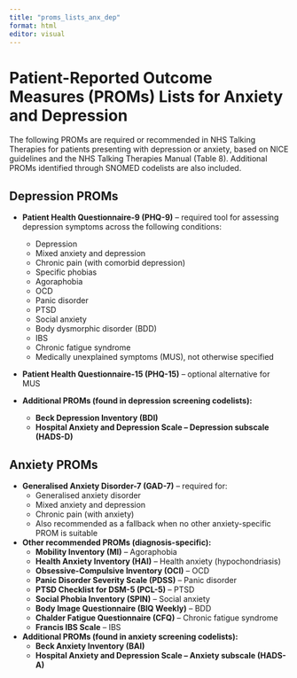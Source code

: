 ```yaml
---
title: "proms_lists_anx_dep"
format: html
editor: visual
---
```


# Patient-Reported Outcome Measures (PROMs) Lists for Anxiety and Depression

The following PROMs are required or recommended in NHS Talking Therapies for patients presenting with depression or anxiety, based on NICE guidelines and the NHS Talking Therapies Manual (Table 8). Additional PROMs identified through SNOMED codelists are also included.

## Depression PROMs

-   **Patient Health Questionnaire-9 (PHQ-9)** – required tool for assessing depression symptoms across the following conditions:

    -   Depression
    -   Mixed anxiety and depression
    -   Chronic pain (with comorbid depression)
    -   Specific phobias
    -   Agoraphobia
    -   OCD
    -   Panic disorder
    -   PTSD
    -   Social anxiety
    -   Body dysmorphic disorder (BDD)
    -   IBS
    -   Chronic fatigue syndrome
    -   Medically unexplained symptoms (MUS), not otherwise specified

-   **Patient Health Questionnaire-15 (PHQ-15)** – optional alternative for MUS

-   **Additional PROMs (found in depression screening codelists):**

    -   **Beck Depression Inventory (BDI)**
    -   **Hospital Anxiety and Depression Scale – Depression subscale (HADS-D)**

## Anxiety PROMs

-   **Generalised Anxiety Disorder-7 (GAD-7)** – required for:
    -   Generalised anxiety disorder
    -   Mixed anxiety and depression
    -   Chronic pain (with anxiety)
    -   Also recommended as a fallback when no other anxiety-specific PROM is suitable
-   **Other recommended PROMs (diagnosis-specific):**
    -   **Mobility Inventory (MI)** – Agoraphobia
    -   **Health Anxiety Inventory (HAI)** – Health anxiety (hypochondriasis)
    -   **Obsessive-Compulsive Inventory (OCI)** – OCD
    -   **Panic Disorder Severity Scale (PDSS)** – Panic disorder
    -   **PTSD Checklist for DSM-5 (PCL-5)** – PTSD
    -   **Social Phobia Inventory (SPIN)** – Social anxiety
    -   **Body Image Questionnaire (BIQ Weekly)** – BDD
    -   **Chalder Fatigue Questionnaire (CFQ)** – Chronic fatigue syndrome
    -   **Francis IBS Scale** – IBS
-   **Additional PROMs (found in anxiety screening codelists):**
    -   **Beck Anxiety Inventory (BAI)**
    -   **Hospital Anxiety and Depression Scale – Anxiety subscale (HADS-A)**
